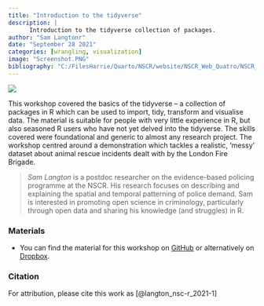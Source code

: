 ```yaml
---
title: "Introduction to the tidyverse"
description: |
      Introduction to the tidyverse collection of packages.
author: "Sam Langtonr"
date: "September 28 2021"
categories: [wrangling, visualization]
image: "Screenshot.PNG"
bibliography: "C:/FilesHarrie/Quarto/NSCR/website/NSCR_Web_Quatro/NSCR_Blog_Quarto/references/references.bib"
---
```


![](Screenshot.PNG)

This workshop covered the basics of the tidyverse -- a collection of packages in R which can be used to import, tidy, transform and visualise data. The material is suitable for people with very little experience in R, but also seasoned R users who have not yet delved into the tidyverse. The skills covered were foundational and generic to almost any research project. The workshop centred around a demonstration which tackles a realistic, 'messy' dataset about animal rescue incidents dealt with by the London Fire Brigade.

> *Sam Langton* is a postdoc researcher on the evidence-based policing programme at the NSCR. His research focuses on describing and explaining the spatial and temporal patterning of police demand. Sam is interested in promoting open science in criminology, particularly through open data and sharing his knowledge (and struggles) in R.

### Materials

-   You can find the material for this workshop on [GitHub](https://github.com/langtonhugh/rss_r) or alternatively on [Dropbox](https://www.dropbox.com/sh/wfq4og1dig01p9q/AAA003pRT2Qxa3BK35pBANP1a?dl=0).

### Citation

For attribution, please cite this work as [@langton_nsc-r_2021-1]

